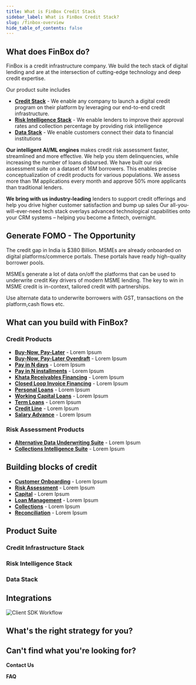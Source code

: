 ```yaml
---
title: What is FinBox Credit Stack
sidebar_label: What is FinBox Credit Stack?
slug: /finbox-overview
hide_table_of_contents: false
---
```




## What does FinBox do?

FinBox is a credit infrastructure company. We build the tech stack of digital lending and are at the intersection of cutting-edge technology and deep credit expertise. 

Our product suite includes 
 - [**Credit Stack**](https://finbox.in/products/embedded-finance/) - We enable any company to launch a digital credit program on their platform by leveraging our end-to-end credit infrastructure.
 - [**Risk Intelligence Stack**](https://finbox.in/products/risk-engine/) - We enable lenders to improve their approval rates and collection percentage by providing risk intelligence 
 - [**Data Stack**](https://finbox.in/products/risk-engine/) - We enable customers connect their data to financial institutions


**Our intelligent AI/ML engines** makes credit risk assessment  faster, streamlined and more effective.
We help you stem delinquencies, while increasing the number of loans disbursed. We have built our risk assessment suite on a dataset of 16M borrowers. This enables precise conceptualization of credit products for various populations. We assess more than 1M applications every month and approve 50% more applicants than traditional lenders.

**We bring with us industry-leading** lenders to support credit offerings and help you drive higher customer satisfaction and bump up sales
Our all-you-will-ever-need tech stack overlays advanced technological capabilities onto your CRM systems – helping you become a fintech, overnight.

## Generate FOMO - The Opportunity

The credit gap in India is $380 Billion.  MSMEs are already onboarded on digital platforms/commerce portals. These portals have ready high-quality borrower pools. 

MSMEs generate a lot of data on/off the platforms that can be used to underwrite credit Key drivers of modern MSME lending.
The key to win in MSME credit is in-context, tailored credit with partnerships.

Use alternate data to underwrite borrowers with GST, transactions on the platform,cash flows etc.



## What can you build with FinBox?


### Credit Products

 - [**Buy-Now, Pay-Later**](/product/build/buy-now-pay-later) - Lorem Ipsum
 - [**Buy-Now, Pay-Later Overdraft**](/product/build/buy-now-pay-later-overdraft) - Lorem Ipsum
 - [**Pay in N days**](/product/build/buy-now-pay-later-overdraft) - Lorem Ipsum
 - [**Pay in N installments**](/product/build/buy-now-pay-later-overdraft) - Lorem Ipsum
 - [**Khata Receivables Financing**](/product/build/buy-now-pay-later-overdraft) - Lorem Ipsum
 - [**Closed Loop Invoice Financing**](/product/build/buy-now-pay-later-overdraft) - Lorem Ipsum
 - [**Personal Loans**](/product/build/buy-now-pay-later-overdraft) - Lorem Ipsum
 - [**Working Capital Loans**](/product/build/buy-now-pay-later-overdraft) - Lorem Ipsum
 - [**Term Loans**](product/build/term-loans) - Lorem Ipsum
 - [**Credit Line**](product/build/credit-line) - Lorem Ipsum
 - [**Salary Advance**](product/build/salary-advance) - Lorem Ipsum

### Risk Assessment Products

 - [**Alternative Data Underwriting Suite**](product/build/personal-loans) - Lorem Ipsum
 - [**Collections Intelligence Suite**](product/build/personal-loans) - Lorem Ipsum



## Building blocks of credit

 - [**Customer Onboarding**](/block/build/buy-now-pay-later) - Lorem Ipsum
 - [**Risk Assessment**](/block/build/buy-now-pay-later-overdraft) - Lorem Ipsum
 - [**Capital**](product/block/term-loans) - Lorem Ipsum
 - [**Loan Management**](block/build/credit-line) - Lorem Ipsum
 - [**Collections**](block/build/salary-advance) - Lorem Ipsum
 - [**Reconciliation**](block/build/personal-loans) - Lorem Ipsum


## Product Suite

### Credit Infrastructure Stack

<div class="row">
<div class="col">
  <RedisCard
    title="Buy-Now Pay-Later Stack"
    img="/img/EmbeddedFinance.svg"
    description="Build your own credit program by leveraging the FinBox Embedded Finance Platform"
    page="/embedded-finance/"
  />
</div>


  <div class="col">
  <RedisCard
    title="Cashflow Based Lending Stack"
    img="/img/EmbeddedFinance.svg"
    description="Build your own credit program by leveraging the FinBox Embedded Finance Platform"
    page="/embedded-finance/"
  />
</div>
</div>

<div class="row">

<div class="col">
  <RedisCard
    title="Supply Chain Finance Stack"
    img="/img/EmbeddedFinance.svg"
    description="Build your own credit program by leveraging the FinBox Embedded Finance Platform"
    page="/embedded-finance/"
  />
</div>


  <div class="col">
  <RedisCard
    title="No Code Credit Link"
    img="/img/EmbeddedFinance.svg"
    description="Build your own credit program by leveraging the FinBox Embedded Finance Platform"
    page="/embedded-finance/"
  />
</div>
</div>

### Risk Intelligence Stack

<div class="row">

<div class="col">
  <RedisCard
    title="Risk Engine"
    img="/img/DeviceConnect.svg"
    description="Leverage device data to build advanced underwriting models"
    page="/device-connect/"
  />
</div>

 <div class="col">
    <RedisCard 
        title="CollectX" 
        img="/img/BankConnect.svg"
        description="Integrate Account Aggregator and Bank Statement Analysis in your platform" 
        page="/bank-connect/"
        />
 </div>
  </div>

### Data Stack

<div class="row">

<div class="col">
  <RedisCard
    title="DeviceConnect"
    img="/img/DeviceConnect.svg"
    description="Leverage device data to build advanced underwriting models"
    page="/device-connect/"
  />
</div>

 <div class="col">
    <RedisCard 
        title="BankConnect" 
        img="/img/BankConnect.svg"
        description="Integrate Account Aggregator and Bank Statement Analysis in your platform" 
        page="/bank-connect/"
        />
 </div>
  </div>

## Integrations

<img src="/img/integrations_hand.jpeg" alt="Client SDK Workflow" />

## What's the right strategy for you?



## Can't find what you're looking for?

**Contact Us**

**FAQ**
